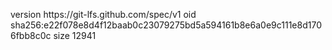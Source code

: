 version https://git-lfs.github.com/spec/v1
oid sha256:e22f078e8d4f12baab0c23079275bd5a594161b8e6a0e9c111e8d1706fbb8c0c
size 12941
